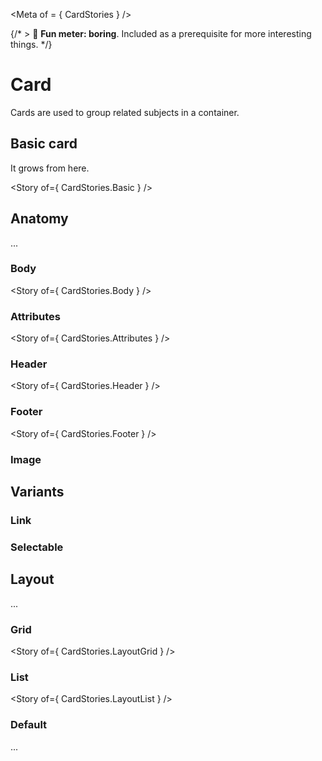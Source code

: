 
<Meta of = { CardStories } />

{/* > 🥱 **Fun meter: boring**. Included as a prerequisite for more interesting things. */}

# Card

Cards are used to group related subjects in a container.

<Canvas>
  <Story of={ CardStories.Article } />
</Canvas>

## Basic card

It grows from here.

<Story of={ CardStories.Basic } />

## Anatomy

...

### Body

<Story of={ CardStories.Body } />

### Attributes

<Story of={ CardStories.Attributes } />

### Header

<Story of={ CardStories.Header } />

### Footer

<Story of={ CardStories.Footer } />

### Image

## Variants

### Link

### Selectable

## Layout

...

### Grid

<Story of={ CardStories.LayoutGrid } />

### List

<Story of={ CardStories.LayoutList } />

### Default

...